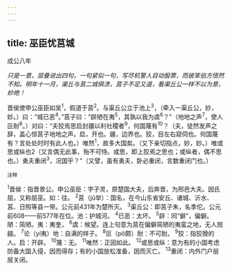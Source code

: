 ```yaml
---
---
---
```

title: 巫臣忧莒城
---



成公八年

*只是一意，层叠说出四句，一句紧似一句，写尽机警人目动股票，而彼笨伯方悟然不知。明年十一月，渠丘与莒二城俱渍，莒子不足又道，看渠丘公一样不以为意，妙绝！*

晋侯使申公巫臣如吴<sup>1</sup>，假道于莒<sup>2</sup>。与渠丘公立于池上<sup>3</sup>，（牵入一渠丘公，妙，妙。）曰：“城已恶<sup>4</sup>。”莒子曰：“辟陋在夷<sup>5</sup>，其孰以我为虞<sup>6</sup>？"（地地之声<sup>7</sup>，使人叵耐<sup>8</sup>。）对曰：“夫狡焉思启封疆以利社稷者<sup>9</sup>，何国蔑有<sup>10</sup>？（夫，徒然发声之辞，盖心惊莒子地地之声。启，开也。疆，边界也。狡，目左右窥伺也。何国蔑有？言处处时时有此人也。）唯然<sup>1</sup>，故多大国矣。（又下亲切指点，妙，妙。）唯或思或纵也2（又言偶无此事，殆不可恃。或思，即上狡焉之思也；或纵者，偶不思也。）勇夫重闭<sup>3</sup>，况国乎？"（又譬，虽有勇夫，卧必重闭，言数重闭门也。）

<sup>注释</sup>

<sup>1</sup>晋侯：指晋景公。申公巫臣：字子灵，原楚国大夫，后奔晋，为邢邑大夫。因氏屈，又称屈巫。如：往。
<sup>2</sup>莒（jǔ举）：国名，在今山东省安丘、诸城、沂水、莒、日照等县一带。公元前431年为楚所灭。
<sup>3</sup>渠丘公：即莒子朱，名季佗。公元前608——前577年在位。池：护城河。
<sup>4</sup>已恶：太坏。
<sup>5</sup>辟：同“僻”，偏僻。陋：简陋。夷：夷奎，
<sup>6</sup>虞：候望。连上句意为莒在偏僻简陋的夷蛮之地，无人觊觎。
<sup>7</sup>论（yí夷）地：自满的样子。
<sup>8</sup>叵（pǒ颇）耐：不可耐。
<sup>9</sup>狡：指狡猾的人。启：开辟。
<sup>10</sup>蔑：无。
<sup>11</sup>唯然：正因如此。
<sup>12</sup>或思或纵：意为有的小国考虑防备大国入侵，因而得存；有的小国放松准备，因而灭亡。
<sup>13</sup>重闭：内外门户层层关闭。